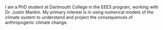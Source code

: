 

I am a PhD student at Dartmouth College in the EEES program, working with Dr. Justin Mankin. My primary interest is in using numerical models of the climate system to understand and project the consequences of anthropogenic climate change.